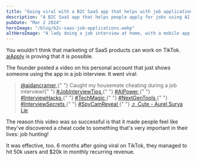 ```yaml
---
title: "Going viral with a B2C SaaS app that helps with job applications"
description: "A B2C SaaS app that helps people apply for jobs using AI went viral on TikTok. Here's how."
pubDate: "Mar 2 2024"
heroImage: "/blog/b2c-saas-job-applications.webp"
altHeroImage: "A lady doing a job interview at home, with a mobile app open next to her laptop screen."
---
```


You wouldn't think that marketing of SaaS products can work on TikTok.
[aiApply](https://aiapply.com/) is proving that it is possible.

The founder posted a video on his personal account that just shows someone
using the app in a job interview. It went viral:

<div>
  <blockquote
    class="tiktok-embed"
    cite="https://www.tiktok.com/@aidancramer/video/7282829216167513376"
    data-video-id="7282829216167513376"
    style="max-width: 605px;min-width: 325px;"
  >
    <section>
      <a
        target="_blank"
        title="@aidancramer"
        href="https://www.tiktok.com/@aidancramer?refer=embed"
      >
        @aidancramer
      </a>{" "}
      Caught my housemate cheating during a job interview!{" "}
      <a
        title="jobinterviewtips"
        target="_blank"
        href="https://www.tiktok.com/tag/jobinterviewtips?refer=embed"
      >
        #JobInterviewTips
      </a>{" "}
      <a
        title="aipower"
        target="_blank"
        href="https://www.tiktok.com/tag/aipower?refer=embed"
      >
        #AIPower
      </a>{" "}
      <a
        title="interviewhacks"
        target="_blank"
        href="https://www.tiktok.com/tag/interviewhacks?refer=embed"
      >
        #InterviewHacks
      </a>{" "}
      <a
        title="techmagic"
        target="_blank"
        href="https://www.tiktok.com/tag/techmagic?refer=embed"
      >
        #TechMagic
      </a>{" "}
      <a
        title="nextgentools"
        target="_blank"
        href="https://www.tiktok.com/tag/nextgentools?refer=embed"
      >
        #NextGenTools
      </a>{" "}
      <a
        title="interviewsecrets"
        target="_blank"
        href="https://www.tiktok.com/tag/interviewsecrets?refer=embed"
      >
        #InterviewSecrets
      </a>{" "}
      <a
        title="spycamreveal"
        target="_blank"
        href="https://www.tiktok.com/tag/spycamreveal?refer=embed"
      >
        #SpyCamReveal
      </a>{" "}
      <a
        target="_blank"
        title="♬ Cute - Aurel Surya Lie"
        href="https://www.tiktok.com/music/Cute-7136445672676411393?refer=embed"
      >
        ♬ Cute - Aurel Surya Lie
      </a>
    </section>
  </blockquote>
  <script async src="https://www.tiktok.com/embed.js"></script>
</div>

The reason this video was so successful is that it made people feel like
they've discovered a cheat code to something that's very important in their lives:
job hunting!

It was effective, too. 6 months after going viral on TikTok, they
managed to hit 50k users and $20k in monthly recurring revenue.
